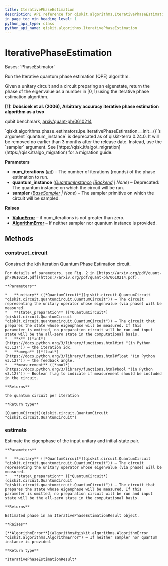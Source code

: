```yaml
---
title: IterativePhaseEstimation
description: API reference for qiskit.algorithms.IterativePhaseEstimation
in_page_toc_min_heading_level: 1
python_api_type: class
python_api_name: qiskit.algorithms.IterativePhaseEstimation
---
```


# IterativePhaseEstimation

<Class id="qiskit.algorithms.IterativePhaseEstimation" isDedicatedPage={true} github="https://github.com/qiskit/qiskit/tree/stable/0.25/qiskit/algorithms/phase_estimators/ipe.py" signature="qiskit.algorithms.IterativePhaseEstimation(num_iterations, quantum_instance=None, sampler=None)" modifiers="class">
  Bases: `PhaseEstimator`

  Run the Iterative quantum phase estimation (QPE) algorithm.

  Given a unitary circuit and a circuit preparing an eigenstate, return the phase of the eigenvalue as a number in $[0,1)$ using the iterative phase estimation algorithm.

  **\[1]: Dobsicek et al. (2006), Arbitrary accuracy iterative phase estimation algorithm as a two**

  qubit benchmark, [arxiv/quant-ph/0610214](https://arxiv.org/abs/quant-ph/0610214)

  <Admonition title="Deprecated since version 0.24.0" type="danger">
    `qiskit.algorithms.phase_estimators.ipe.IterativePhaseEstimation.__init__()`’s argument `quantum_instance` is deprecated as of qiskit-terra 0.24.0. It will be removed no earlier than 3 months after the release date. Instead, use the `sampler` argument. See [https://qisk.it/algo\_migration](https://qisk.it/algo_migration) for a migration guide.
  </Admonition>

  **Parameters**

  *   **num\_iterations** ([*int*](https://docs.python.org/3/library/functions.html#int "(in Python v3.12)")) – The number of iterations (rounds) of the phase estimation to run.
  *   **quantum\_instance** ([*QuantumInstance*](qiskit.utils.QuantumInstance "qiskit.utils.QuantumInstance")  *|*[*Backend*](qiskit.providers.Backend "qiskit.providers.Backend") *| None*) – Deprecated: The quantum instance on which the circuit will be run.
  *   **sampler** ([*BaseSampler*](qiskit.primitives.BaseSampler "qiskit.primitives.BaseSampler") *| None*) – The sampler primitive on which the circuit will be sampled.

  **Raises**

  *   [**ValueError**](https://docs.python.org/3/library/exceptions.html#ValueError "(in Python v3.12)") – if num\_iterations is not greater than zero.
  *   [**AlgorithmError**](algorithms#qiskit.algorithms.AlgorithmError "qiskit.algorithms.AlgorithmError") – If neither sampler nor quantum instance is provided.

  ## Methods

  ### construct\_circuit

  <Function id="qiskit.algorithms.IterativePhaseEstimation.construct_circuit" signature="construct_circuit(unitary, state_preparation, k, omega=0.0, measurement=False)">
    Construct the kth iteration Quantum Phase Estimation circuit.

    For details of parameters, see Fig. 2 in [https://arxiv.org/pdf/quant-ph/0610214.pdf](https://arxiv.org/pdf/quant-ph/0610214.pdf).

    **Parameters**

    *   **unitary** ([*QuantumCircuit*](qiskit.circuit.QuantumCircuit "qiskit.circuit.quantumcircuit.QuantumCircuit")) – The circuit representing the unitary operator whose eigenvalue (via phase) will be measured.
    *   **state\_preparation** ([*QuantumCircuit*](qiskit.circuit.QuantumCircuit "qiskit.circuit.quantumcircuit.QuantumCircuit")) – The circuit that prepares the state whose eigenphase will be measured. If this parameter is omitted, no preparation circuit will be run and input state will be the all-zero state in the computational basis.
    *   **k** ([*int*](https://docs.python.org/3/library/functions.html#int "(in Python v3.12)")) – the iteration idx.
    *   **omega** ([*float*](https://docs.python.org/3/library/functions.html#float "(in Python v3.12)")) – the feedback angle.
    *   **measurement** ([*bool*](https://docs.python.org/3/library/functions.html#bool "(in Python v3.12)")) – Boolean flag to indicate if measurement should be included in the circuit.

    **Returns**

    the quantum circuit per iteration

    **Return type**

    [QuantumCircuit](qiskit.circuit.QuantumCircuit "qiskit.circuit.QuantumCircuit")
  </Function>

  ### estimate

  <Function id="qiskit.algorithms.IterativePhaseEstimation.estimate" signature="estimate(unitary, state_preparation)">
    Estimate the eigenphase of the input unitary and initial-state pair.

    **Parameters**

    *   **unitary** ([*QuantumCircuit*](qiskit.circuit.QuantumCircuit "qiskit.circuit.quantumcircuit.QuantumCircuit")) – The circuit representing the unitary operator whose eigenvalue (via phase) will be measured.
    *   **state\_preparation** ([*QuantumCircuit*](qiskit.circuit.QuantumCircuit "qiskit.circuit.quantumcircuit.QuantumCircuit")) – The circuit that prepares the state whose eigenphase will be measured. If this parameter is omitted, no preparation circuit will be run and input state will be the all-zero state in the computational basis.

    **Returns**

    Estimated phase in an IterativePhaseEstimationResult object.

    **Raises**

    [**AlgorithmError**](algorithms#qiskit.algorithms.AlgorithmError "qiskit.algorithms.AlgorithmError") – If neither sampler nor quantum instance is provided.

    **Return type**

    *IterativePhaseEstimationResult*
  </Function>
</Class>

